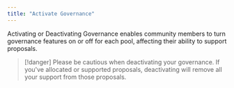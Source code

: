 ```yaml
---
title: "Activate Governance"
---
```


Activating or Deactivating Governance enables community members to turn governance features on or off for each pool, affecting their ability to support proposals.

> [!danger]
> Please be cautious when deactivating your governance. If you've allocated or supported proposals, deactivating will remove all your support from those proposals.
